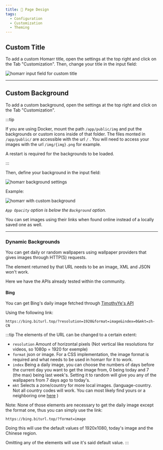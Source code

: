```yaml
---
title: 📄 Page Design
tags:
  - Configuration
  - Customization
  - Theming
---
```



## Custom Title

To add a custom Homarr title, open the settings at the top right and click on the Tab "Customization". Then, change your title in the input field:

![homarr input field for custom title](./img/customizations-custom-title-setting.webp)

---


## Custom Background

To add a custom background, open the settings at the top right and click on the Tab "Customization".

:::tip

If you are using Docker, mount the path ``/app/public/img`` and put the backgrounds or custom icons inside of that folder.
The files monted in `/app/public/` are accessible with the url `/` . You will need to access your images with the url `/img/{img}.png` for example.

A restart is required for the backgrounds to be loaded.

:::

Then, define your background in the input field:

![homarr background settings](./img/customizations-custom-background-setting.webp)

Example:

![homarr with custom background](./img/customizations-custom-background-dashboard.webp)

*`App Opacity` option is below the `Background` option.*

You can set images using their links when found online instead of a locally saved one as well.

---

### Dynamic Backgrounds

You can get daily or random wallpapers using wallpaper providers that gives images through HTTP(S) requests.

The element returned by that URL needs to be an image, XML and JSON won't work.

Here we have the APIs already tested within the community.


#### Bing

You can get Bing's daily image fetched through [TimothyYe's API](https://github.com/TimothyYe/bing-wallpaper)

Using the following link:

`https://bing.biturl.top/?resolution=1920&format=image&index=0&mkt=zh-CN`

:::tip
The elements of the URL can be changed to a certain extent:
  - `resolution` Amount of horizontal pixels (Not vertical like resolutions for videos, so 1080p = 1920 for exemple)
  - `format` json or image. For a CSS implementation, the image format is required and what needs to be used in homarr for it to work.
  - `index` Being a daily image, you can choose the numbers of days before the current day you want to get the image from, 0 being today and 7 (the max) being last week's. Setting it to random will give you any of the wallpapers from 7 days ago to today's.
  - `mkt` Selects a zone/country for more local images. (language-country. Not all country codes will work. You can most likely find yours or a neighboring one [here](https://www.andiamo.co.uk/resources/iso-language-codes/) )

Note:
None of those elements are necessary to get the daily image except the format one, thus you can simply use the link:

`https://bing.biturl.top/?format=image`

Doing this will use the default values of 1920x1080, today's image and the Chinese region.

Omitting any of the elements will use it's said default value.
:::
